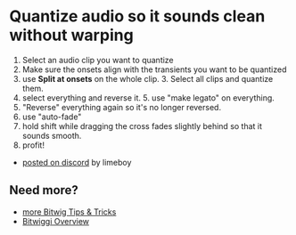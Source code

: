 # Quantize audio so it sounds clean without warping 

  1. Select an audio clip you want to quantize
  2. Make sure the onsets align with the transients you want to be quantized
  3. use **Split at onsets** on the whole clip. 3. Select all clips and quantize them.
  4. select everything and reverse it. 5. use "make legato" on everything.
  6. "Reverse" everything again so it's no longer reversed.
  7. use "auto-fade"
  8. hold shift while dragging the cross fades slightly behind so that it sounds smooth.
  9. profit!


  <Player
    playsInline
    src="https://cdn.discordapp.com/attachments/649293987848519691/652216601420234778/2019-12-05_16-52-34.webm"
  />


* [posted on discord](https://discordapp.com/channels/121395249003233280/649293987848519691/652216602225410078) by limeboy

## Need more?
* [more Bitwig Tips & Tricks](/wiki/tips-tricks)
* [Bitwiggi Overview](/wiki/)
